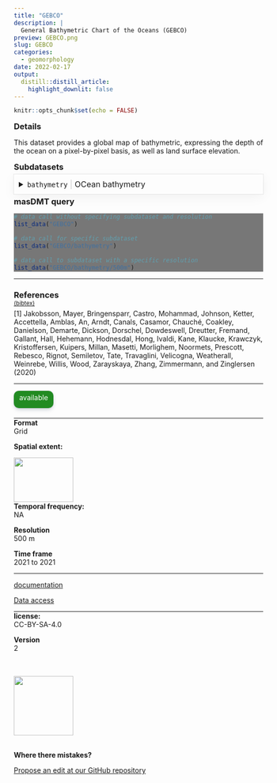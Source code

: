 ```yaml
---
title: "GEBCO"
description: |
  General Bathymetric Chart of the Oceans (GEBCO)
preview: GEBCO.png
slug: GEBCO
categories:
  - geomorphology
date: 2022-02-17
output:
  distill::distill_article:
    highlight_downlit: false
---
```

  
```r
knitr::opts_chunk$set(echo = FALSE)
```

<div style="width=80%;margin-top:0;margin-bottom:0;">
<h3 style="margin-top:5;margin-bottom:5;">Details</h3>
<p align="justify">
This dataset provides a global map of bathymetric, expressing the depth of the ocean on a pixel-by-pixel basis, as well as land surface elevation.
</p>

<h3 style="margin-top:5;margin-bottom:5;">Subdatasets</h3>
<details style='cursor:pointer;border:none;box-shadow: rgba(0, 0, 0, 0.05) 0px 6px 24px 0px, rgba(0, 0, 0, 0.08) 0px 0px 0px 1px;padding:10px;margin:0;'>
<summary style="font-size:16px;">`bathymetry`<span style="color:#C8C8C8;"> | </span>OCean bathymetry</summary>
<hr style="margin-top:0;margin-bottom:20px;">
|content|description|
|-------|-----------|
|value_range|-n...n|
</details>
<h3 style="margin-top:5;margin-bottom:5;">masDMT query</h3>
<div style="width=80%;margin-top:5;margin-bottom:5;background-color:#777777;">
```r
# data call without specifying subdataset and resolution
list_data("GEBCO")

# data call for specific subdataset 
list_data("GEBCO/bathymetry")

# data call to subdataset with a specific resolution
list_data("GEBCO/bathymetry/500m")
```
</div>
<hr style="margin-top:0;margin-bottom:0;">
<h3 style="margin-bottom:0;">References</h3>
<p style='margin-top:0;margin-bottom:5;'>
             <a target='_blank' href='https://raw.githubusercontent.com/data-catalog/main/_posts/GEBCO/GEBCO.bib' download='GEBCO/GEBCO.bibtex'><small>(bibtex)</small></a></p>
[1] Jakobsson, Mayer, Bringensparr, Castro, Mohammad, Johnson, Ketter, Accettella, Amblas, An, Arndt, Canals, Casamor, Chauché, Coakley, Danielson, Demarte, Dickson, Dorschel, Dowdeswell, Dreutter, Fremand, Gallant, Hall, Hehemann, Hodnesdal, Hong, Ivaldi, Kane, Klaucke, Krawczyk, Kristoffersen, Kuipers, Millan, Masetti, Morlighem, Noormets, Prescott, Rebesco, Rignot, Semiletov, Tate, Travaglini, Velicogna, Weatherall, Weinrebe, Willis, Wood, Zarayskaya, Zhang, Zimmermann, and Zinglersen (2020)
<hr>
</div>

<aside>
<p style="padding:5px;margin-top:0;margin-bottom:20px;border-radius:10px;text-align:center;background:#228B22;color:#ffffff;height:25px;width:70px;box-shadow: rgba(9, 30, 66, 0.25) 0px 4px 8px -2px, rgba(9, 30, 66, 0.08) 0px 0px 0px 1px;">available</p>
<hr style="margin-top:0;margin-bottom:0;">
<p style="margin-top:0;margin-bottom:0;">**Format**</p>
<p style="margin-top:0;">Grid</p>
<p style="margin-top:0;">**Spatial extent:**</p>
<img src="GEBCO_extent.png" width=120, height=90>
<p style="margin-top:0;margin-bottom:0;">**Temporal frequency:**</p>
<p style="margin-top:0;">NA</p>
<p style="margin-top:0;margin-bottom:0;">**Resolution**</p>
<p style="margin-top:0;">500 m</p>
<p style="margin-top:0;margin-bottom:0;">**Time frame**</p>
<p style="margin-top:0;">2021 to 2021</p>
<hr style="margin-top:0;margin-bottom:0;">
<p><p style='margin-top:0;margin-bottom:0;'><a style='margin:0;padding:0;' href='https://www.gebco.net/data_and_products/gridded_bathymetry_data/'>documentation</a></p></p>
<p><p style='margin-top:0;margin-bottom:0;'><a style='margin:0;padding:0;' href='https://www.gebco.net/data_and_products/gridded_bathymetry_data/'>Data access</a></p></p>
<hr style="margin-top:0;margin-bottom:0;">
<p style="margin-top:0;margin-bottom:0;">**license:**</p>
<p style="margin-top:0;">CC-BY-SA-4.0</p>
<p style="margin-top:0;margin-bottom:0;">**Version**</p>
<p style="margin-top:0;">2</p>
<br>
<br>
<img src="https://raw.githubusercontent.com/macroecology-society/masDMT/master/docs/sidebar_credits.png" width="120;">
<br>
<br>
<p style="margin-bottom:0;padding:0;">**Where there  mistakes?**</p>
<p><a href='https://github.com/macroecology-society/data-catalog/tree/main/_posts/GEBCO/GEBCO.yml'>Propose an edit at our GitHub repository</a></p>
</aside>
